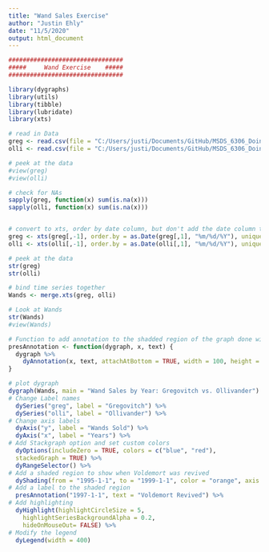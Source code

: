 ```yaml
---
title: "Wand Sales Exercise"
author: "Justin Ehly"
date: "11/5/2020"
output: html_document
---
```


```r
################################
#####     Wand Exercise    #####
################################

library(dygraphs)
library(utils)
library(tibble)
library(lubridate)
library(xts)

# read in Data
greg <- read.csv(file = "C:/Users/justi/Documents/GitHub/MSDS_6306_Doing-Data-Science/Unit 11/Unit11TimeSeries_Gregorovitch.csv")
olli <- read.csv(file = "C:/Users/justi/Documents/GitHub/MSDS_6306_Doing-Data-Science/Unit 11/Unit11TimeSeries_Ollivander.csv")

# peek at the data
#view(greg)
#view(olli)

# check for NAs
sapply(greg, function(x) sum(is.na(x)))
sapply(olli, function(x) sum(is.na(x)))


# convert to xts, order by date column, but don't add the date column to the xts object, we will do that later
greg <- xts(greg[,-1], order.by = as.Date(greg[,1], "%m/%d/%Y"), unique = FALSE)
olli <- xts(olli[,-1], order.by = as.Date(olli[,1], "%m/%d/%Y"), unique = FALSE)

# peek at the data
str(greg)
str(olli)

# bind time series together
Wands <- merge.xts(greg, olli)

# Look at Wands
str(Wands)
#view(Wands)

# Function to add annotation to the shadded region of the graph done with dyShading
presAnnotation <- function(dygraph, x, text) {
  dygraph %>%
    dyAnnotation(x, text, attachAtBottom = TRUE, width = 100, height = 32)
}

# plot dygraph
dygraph(Wands, main = "Wand Sales by Year: Gregovitch vs. Ollivander") %>%
# Change Label names
  dySeries("greg", label = "Gregovitch") %>%
  dySeries("olli", label = "Ollivander") %>%
# Change axis labels
  dyAxis("y", label = "Wands Sold") %>%
  dyAxis("x", label = "Years") %>%
# Add Stackgraph option and set custom colors
  dyOptions(includeZero = TRUE, colors = c("blue", "red"), 
  stackedGraph = TRUE) %>%
  dyRangeSelector() %>%
# Add a shaded region to show when Voldemort was revived
  dyShading(from = "1995-1-1", to = "1999-1-1", color = "orange", axis = "x") %>%
# Add a label to the shaded region 
  presAnnotation("1997-1-1", text = "Voldemort Revived") %>%
# Add highlighting
  dyHighlight(highlightCircleSize = 5,
    highlightSeriesBackgroundAlpha = 0.2,
    hideOnMouseOut= FALSE) %>%
# Modify the legend
  dyLegend(width = 400)

  
  



```


